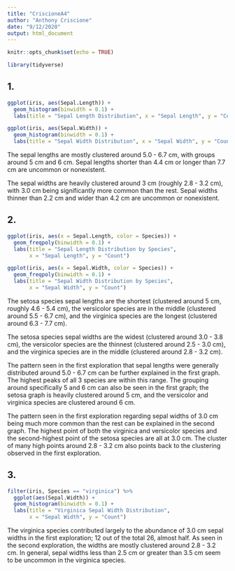 ```yaml
---
title: "CriscioneA4"
author: "Anthony Criscione"
date: "9/12/2020"
output: html_document
---
```


```r
knitr::opts_chunk$set(echo = TRUE)
```

```r
library(tidyverse)
```


## 1.

```r
ggplot(iris, aes(Sepal.Length)) +
  geom_histogram(binwidth = 0.1) +
  labs(title = "Sepal Length Distribution", x = "Sepal Length", y = "Count")

ggplot(iris, aes(Sepal.Width)) +
  geom_histogram(binwidth = 0.1) +
  labs(title = "Sepal Width Distribution", x = "Sepal Width", y = "Count")
```

The sepal lengths are mostly clustered around 5.0 - 6.7 cm, with groups around 5 cm and 6 cm. Sepal lengths shorter than 4.4 cm or longer than 7.7 cm are uncommon or nonexistent.

The sepal widths are heavily clustered around 3 cm (roughly 2.8 - 3.2 cm), with 3.0 cm being significantly more common than the rest. Sepal widths thinner than 2.2 cm and wider than 4.2 cm are uncommon or nonexistent.


## 2. 

```r
ggplot(iris, aes(x = Sepal.Length, color = Species)) +
  geom_freqpoly(binwidth = 0.1) +
  labs(title = "Sepal Length Distribution by Species",
       x = "Sepal Length", y = "Count")

ggplot(iris, aes(x = Sepal.Width, color = Species)) +
  geom_freqpoly(binwidth = 0.1) +
  labs(title = "Sepal Width Distribution by Species",
       x = "Sepal Width", y = "Count")
```

The setosa species sepal lengths are the shortest (clustered around 5 cm, roughly 4.6 - 5.4 cm), the versicolor species are in the middle (clustered around 5.5 - 6.7 cm), and the virginica species are the longest (clustered around 6.3 - 7.7 cm).

The setosa species sepal widths are the widest (clustered around 3.0 - 3.8 cm), the versicolor species are the thinnest (clustered around 2.5 - 3.0 cm), and the virginica species are in the middle (clustered around 2.8 - 3.2 cm).

The pattern seen in the first exploration that sepal lengths were generally distributed around 5.0 - 6.7 cm can be further explained in the first graph. The highest peaks of all 3 species are within this range. The grouping around specifically 5 and 6 cm can also be seen in the first graph; the setosa graph is heavily clustered around 5 cm, and the versicolor and virginica species are clustered around 6 cm.

The pattern seen in the first exploration regarding sepal widths of 3.0 cm being much more common than the rest can be explained in the second graph. The highest point of both the virginica and versicolor species and the second-highest point of the setosa species are all at 3.0 cm. The cluster of many high points around 2.8 - 3.2 cm also points back to the clustering observed in the first exploration.


## 3. 
```r
filter(iris, Species == "virginica") %>%
  ggplot(aes(Sepal.Width)) +
  geom_histogram(binwidth = 0.1) +
  labs(title = "Virginica Sepal Width Distribution", 
       x = "Sepal Width", y = "Count")
```

The virginica species contributed largely to the abundance of 3.0 cm sepal widths in the first exploration; 12 out of the total 26, almost half. As seen in the second exploration, the widths are mostly clustered around 2.8 - 3.2 cm. In general, sepal widths less than 2.5 cm or greater than 3.5 cm seem to be uncommon in the virginica species.
